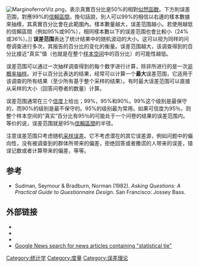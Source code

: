 {{dablink|本条目是关于误差范围的统计概念的。工程中的误差范围，参看[[安全係數|安全係數]]条目。}}

{{Expand language|1=en|time=2021-06-17T12:57:39+00:00}}
[[File:MarginoferrorViz.png|right]]，表示真實百分比是50%的相對[[似然函数|似然函数]]。下方則误差范围，對應99%的[[信賴區間|信賴區間]]。換句話說，別人可以99%的相信以右邊的樣本數據來抽樣，其真實百分比會在此範圍內。樣本數量越大，误差范围越小。若使用越低的信賴區間（例如95%或90%），相同樣本數以下的误差范围也會比較小（24%或36%）。]]
'''误差范围'''表达了统计结果中的随机波动的大小。这可以视为同样的问卷调查进行多次，其报告的百分比的变化的衡量。误差范围越大，该调查得到的百分比接近“真实”值（也就是在整个[[样本空间|样本空间]]中的百分比）的可能性越低。

误差范围可以通过一次抽样调查得到的每个数字进行计算，除非所进行的是一次[[非概率抽样|非概率抽样]]。对于以百分比表达的结果，经常可以计算一个'''最大'''误差范围，它适用于该调查的所有结果（至少所有基于整个采样的结果）。有时最大误差范围可以直接从采样的大小（回答问卷者的数量）计算。

误差范围通常在三个[[信度|信度]]上给出；99%，95%和90%。99%这个级别是最保守的，而90%的级别是最不保守的。95%的级别最为常用。如果可信度为95％，则整个样本空间的“真实”百分比有95％的可能处于一个问卷的结果的误差范围内。等价的说，误差范围就是95％[[信賴區間|信賴區間]]的半径。

注意误差范围只考虑随机[[采样误差|采样误差]]。它不考虑潜在的其它误差源，例如问题中的偏向性，没有被调查到的群体所带来的偏差，拒绝回答或者撒谎的人带来的误差，错误记数或者计算带来的偏差，等等。

== 参考 ==
* Sudman, Seymour & Bradburn, Norman (1982). ''Asking Questions: A Practical Guide to Questionnaire Design''. San Francisco: Jossey Bass.

== 外部链接 ==
{{wikibooks}}
* {{cite web |last=Stokes |first=Lynne |coauthors=Tom Belin |url=http://www.amstat.org/sections/srms/pamphlet.pdf |title=What is a Margin of Error? |format=PDF |work=What is a Survey? |pages=63-67 |publisher=Survey Research Methods Section, American Statistical Association |language=en |accessdate=2006-05-31 |year=2004 |archive-url=https://web.archive.org/web/20130312125540/http://www.amstat.org/sections/srms/pamphlet.pdf |archive-date=2013-03-12 |dead-url=yes }}
* {{cite news | first=Brian | last=Braiker | title=The Race is On: With voters widely viewing Kerry as the debate’s winner, Bush’s lead in the NEWSWEEK poll has evaporated | date=October 2, 2004 | publisher=MSNBC | url=http://msnbc.msn.com/id/6159637/site/newsweek/ | accessdate=2006-06-13 | archive-date=2006-06-14 | archive-url=https://web.archive.org/web/20060614193152/http://www.msnbc.msn.com/id/6159637/site/newsweek/ | dead-url=no }}
* {{cite press release | publisher=Newsweek | date=2004-10-02 | title=NEWSWEEK POLL: First Presidential Debate | url=http://www.prnewswire.com/cgi-bin/micro_stories.pl?ACCT=617800&TICK=NEWS&STORY=/www/story/10-02-2004/0002263797&EDATE=Oct+2,+20 | accessdate=2006-05-31 | archive-url=https://web.archive.org/web/20050826064307/http://www.prnewswire.com/cgi-bin/micro_stories.pl?ACCT=617800&TICK=NEWS&STORY=%2Fwww%2Fstory%2F10-02-2004%2F0002263797&EDATE=Oct+2%2C+20 | archive-date=2005-08-26 | dead-url=yes }}
* [http://news.google.com/news?hl=en&lr=&tab=wn&ie=UTF-8&scoring=d&q=%22statistical+tie%22+OR+%22statistical+dead+heat%22+OR+%22statistically+tied%22&btnG=Search+News Google News search for news articles containing "statistical tie"]

[[Category:统计学|Category:统计学]]
[[Category:度量|Category:度量]]
[[Category:误差理论|Category:误差理论]]